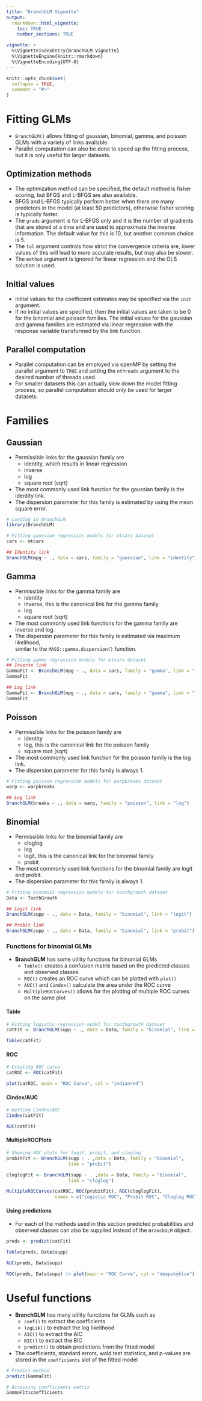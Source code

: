 ```yaml
---
title: "BranchGLM Vignette"
output: 
  rmarkdown::html_vignette:
    toc: TRUE
    number_sections: TRUE

vignette: >
  %\VignetteIndexEntry{BranchGLM Vignette}
  %\VignetteEngine{knitr::rmarkdown}
  %\VignetteEncoding{UTF-8}
---
```


```r
knitr::opts_chunk$set(
  collapse = TRUE,
  comment = "#>"
)
```

# Fitting GLMs

- `BranchGLM()` allows fitting of gaussian, binomial, gamma, and poisson GLMs with a variety of links available.  
- Parallel computation can also be done to speed up the fitting process, but it is only useful for larger datasets.

## Optimization methods

- The optimization method can be specified, the default method is fisher scoring, but BFGS and L-BFGS are also available. 
- BFGS and L-BFGS typically perform better when there are many predictors in the model (at least 50 predictors), otherwise fisher scoring is typically faster.  
- The `grads` argument is for L-BFGS only and it is the number of gradients that are stored at a time and are used to approximate the inverse information. The default value for this is 10, but another common choice is 5.
- The `tol` argument controls how strict the convergence criteria are, lower values of this will lead to more accurate results, but may also be slower.
- The `method` argument is ignored for linear regression and the OLS solution is 
used.

## Initial values

- Initial values for the coefficient estimates may be specified via the `init` 
argument.
- If no initial values are specified, then the initial values are taken to be 0 
for the binomial and poisson families. The initial values for the gaussian and 
gamma families are estimated via linear regression with the response variable 
transformed by the link function.

## Parallel computation

- Parallel computation can be employed via openMP by setting the parallel argument 
to `TRUE` and setting the `nthreads` argument to the desired number of threads used.
- For smaller datasets this can actually slow down the model fitting process, so 
parallel computation should only be used for larger datasets.

# Families 
## Gaussian

- Permissible links for the gaussian family are 
  - identity, which results in linear regression
  - inverse
  - log
  - square root (sqrt)
- The most commonly used link function for the gaussian family is the identity link.
- The dispersion parameter for this family is estimated by using the mean square 
error.

```r
# Loading in BranchGLM
library(BranchGLM)

# Fitting gaussian regression models for mtcars dataset
cars <- mtcars

## Identity link
BranchGLM(mpg ~ ., data = cars, family = "gaussian", link = "identity")

```

## Gamma

- Permissible links for the gamma family are 
  - identity
  - inverse, this is the canonical link for the gamma family
  - log
  - square root (sqrt)
- The most commonly used link functions for the gamma family are inverse and log.
- The dispersion parameter for this family is estimated via maximum likelihood,  
similar to the `MASS::gamma.dispersion()` function.

```r
# Fitting gamma regression models for mtcars dataset
## Inverse link
GammaFit <- BranchGLM(mpg ~ ., data = cars, family = "gamma", link = "inverse")
GammaFit

## Log link
GammaFit <- BranchGLM(mpg ~ ., data = cars, family = "gamma", link = "log")
GammaFit

```

## Poisson

- Permissible links for the poisson family are 
  - identity
  - log, this is the canonical link for the poisson family
  - square root (sqrt)
- The most commonly used link function for the poisson family is the log link.
- The dispersion parameter for this family is always 1.

```r
# Fitting poisson regression models for warpbreaks dataset
warp <- warpbreaks

## Log link
BranchGLM(breaks ~ ., data = warp, family = "poisson", link = "log")

```

## Binomial

- Permissible links for the binomial family are 
  - cloglog
  - log
  - logit, this is the canonical link for the binomial family
  - probit
- The most commonly used link functions for the binomial family are logit and probit.
- The dispersion parameter for this family is always 1.

```r
# Fitting binomial regression models for toothgrowth dataset
Data <- ToothGrowth

## Logit link
BranchGLM(supp ~ ., data = Data, family = "binomial", link = "logit")

## Probit link
BranchGLM(supp ~ ., data = Data, family = "binomial", link = "probit")

```

### Functions for binomial GLMs

- **BranchGLM** has some utility functions for binomial GLMs
  - `Table()` creates a confusion matrix based on the predicted classes and observed classes
  - `ROC()` creates an ROC curve which can be plotted with `plot()`
  - `AUC()` and `Cindex()` calculate the area under the ROC curve
  - `MultipleROCCurves()` allows for the plotting of multiple ROC curves on the same plot

#### Table

```r
# Fitting logistic regression model for toothgrowth dataset
catFit <- BranchGLM(supp ~ ., data = Data, family = "binomial", link = "logit")

Table(catFit)

```

#### ROC

```r
# Creating ROC curve
catROC <- ROC(catFit)

plot(catROC, main = "ROC Curve", col = "indianred")

```

#### Cindex/AUC

```r
# Getting Cindex/AUC
Cindex(catFit)

AUC(catFit)

```

#### MultipleROCPlots

```r
# Showing ROC plots for logit, probit, and cloglog
probitFit <- BranchGLM(supp ~ . ,data = Data, family = "binomial", 
                       link = "probit")

cloglogFit <- BranchGLM(supp ~ . ,data = Data, family = "binomial", 
                       link = "cloglog")

MultipleROCCurves(catROC, ROC(probitFit), ROC(cloglogFit), 
                  names = c("Logistic ROC", "Probit ROC", "Cloglog ROC"))

```

#### Using predictions

- For each of the methods used in this section predicted probabilities and observed
classes can also be supplied instead of the `BranchGLM` object.

```r

preds <- predict(catFit)

Table(preds, Data$supp)

AUC(preds, Data$supp)

ROC(preds, Data$supp) |> plot(main = "ROC Curve", col = "deepskyblue")

```


# Useful functions

- **BranchGLM** has many utility functions for GLMs such as
  - `coef()` to extract the coefficients
  - `logLik()` to extract the log likelihood
  - `AIC()` to extract the AIC
  - `BIC()` to extract the BIC
  - `predict()` to obtain predictions from the fitted model
- The coefficients, standard errors, wald test statistics, and p-values are stored in the `coefficients` slot of the fitted model

```r
# Predict method
predict(GammaFit)

# Accessing coefficients matrix
GammaFit$coefficients

```
